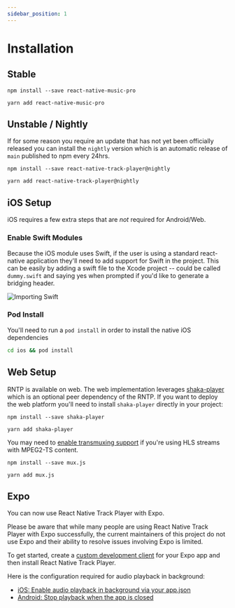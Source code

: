 ```yaml
---
sidebar_position: 1
---
```



# Installation


## Stable

<Tabs groupId="pkg">
  <TabItem value="npm" label="NPM" default>

    npm install --save react-native-music-pro

  </TabItem>
  <TabItem value="yarn" label="Yarn">

    yarn add react-native-music-pro

  </TabItem>
</Tabs>

## Unstable / Nightly

If for some reason you require an update that has not yet been officially
released you can install the `nightly` version which is an automatic release of
`main` published to npm every 24hrs.

<Tabs groupId="pkg">
  <TabItem value="npm" label="NPM" default>

    npm install --save react-native-track-player@nightly

  </TabItem>
  <TabItem value="yarn" label="Yarn">

    yarn add react-native-track-player@nightly

  </TabItem>
</Tabs>

## iOS Setup

iOS requires a few extra steps that are _not_ required for Android/Web.

### Enable Swift Modules

Because the iOS module uses Swift, if the user is using a standard react-native application they'll need to add support for Swift in the project. This can be easily by adding a swift file to the Xcode project -- could be called `dummy.swift` and saying yes when prompted if you'd like to generate a bridging header.

![Importing Swift](https://i.imgur.com/CBqBcWs.png)

### Pod Install

You'll need to run a `pod install` in order to install the native iOS dependencies

```sh
cd ios && pod install
```

## Web Setup

RNTP is available on web. The web implementation leverages [shaka-player](https://github.com/shaka-project/shaka-player)
which is an optional peer dependency of the RNTP. If you want to deploy the web
platform you'll need to install `shaka-player` directly in your project:

<Tabs groupId="pkg">
  <TabItem value="npm" label="NPM" default>

    npm install --save shaka-player

  </TabItem>
  <TabItem value="yarn" label="Yarn">

    yarn add shaka-player

  </TabItem>
</Tabs>

You may need to [enable transmuxing support](../troubleshooting.md#web-issues-with-hls-streams)
if you're using HLS streams with MPEG2-TS content.

<Tabs groupId="pkg">
  <TabItem value="npm" label="NPM" default>

    npm install --save mux.js

  </TabItem>
  <TabItem value="yarn" label="Yarn">

    yarn add mux.js

  </TabItem>
</Tabs>

## Expo

You can now use React Native Track Player with Expo.

Please be aware that while many people are using React Native Track Player with Expo successfully, the current maintainers of this project do not use Expo and their ability to resolve issues involving Expo is limited.

To get started, create a [custom development client](https://docs.expo.dev/clients/getting-started/) for your Expo app and then install React Native Track Player.

Here is the configuration required for audio playback in background:

- [iOS: Enable audio playback in background via your app.json](https://docs.expo.dev/versions/latest/sdk/audio/#playing-or-recording-audio-in-background)
- [Android: Stop playback when the app is closed](./background-mode.md/#android)
